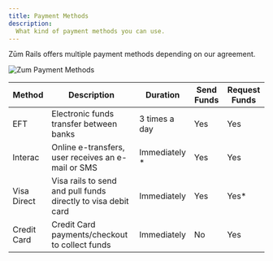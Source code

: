 ```yaml
---
title: Payment Methods
description:
  What kind of payment methods you can use.
---
```


Zūm Rails offers multiple payment methods depending on our agreement.

![Zum Payment Methods](/img/docs/diagrams/payment_methods_v2.png)

Method | Description | Duration | Send Funds | Request Funds
-------| ----------- | -------- | ---------- | -----------
EFT | Electronic funds transfer between banks | 3 times a day | Yes | Yes
Interac | Online e-transfers, user receives an e-mail or SMS | Immediately * | Yes | Yes
Visa Direct | Visa rails to send and pull funds directly to visa debit card | Immediately | Yes | Yes*
Credit Card | Credit Card payments/checkout to collect funds | Immediately | No | Yes

